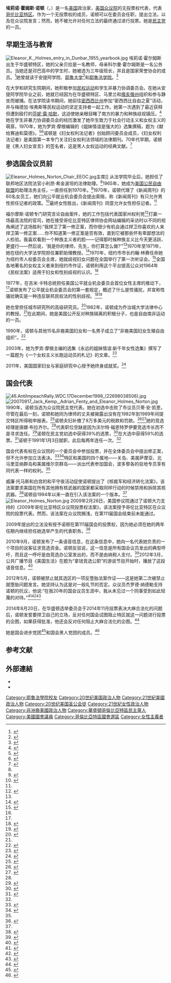 {{noteTA
| G1 = 美國總統
}}
{{Infobox officeholder
|name=埃莉诺·福尔摩斯·诺顿
|native_name= Eleanor Holmes Norton
|image= Eleanor Holmes Norton official photo.jpg
|office= 美国众议院<br>[[哥伦比亚特区单一国会选区|哥伦比亚特区单一国会选区]]代表
|term_start= 1991年1月3日
|term_end= 
|predecessor= [[沃尔特·福恩特罗伊|沃尔特·福恩特罗伊]]
|successor= 
|office1= [[公平就业机会委员会|公平就业机会委员会]]主席
|president1= [[吉米·卡特|吉米·卡特]]<br>[[罗纳德·里根|罗纳德·里根]]
|term_start1= 1977年5月27日
|term_end1= 1981年2月21日
|predecessor1= [[洛厄尔·W·佩里|洛厄尔·W·佩里]]
|successor1= [[克拉伦斯·托马斯|克拉伦斯·托马斯]]
|birth_date= {{birth date and age|1937|6|13}}
|birth_place= {{flag|USA}}[[华盛顿哥伦比亚特区|华盛顿哥伦比亚特区]]
|death_date= 
|death_place= 
|party= {{DP}}
|spouse= {{marriage|爱德华·诺顿|1965|1993|end=div}}
|children= 2
|education= [[安提阿學院|安提阿學院]] （[[文学士|文学士]]）<br>[[耶鲁大学|耶鲁大学]] （[[文学硕士|文学硕士]]，[[法学士|法学士]]）
|website= [https://norton.house.gov/ House website]
}}
'''埃莉诺·霍姆斯·诺顿'''（{{lang-en|Eleanor Holmes Norton}}，{{bd|1937年|6月13日||}}）是一名[[美国|美国]]政治家，[[美国众议院|美国众议院]]的无投票权代表，代表[[哥伦比亚特区|哥伦比亚特区]]。作为一个无投票权的成员，诺顿可以在委员会任职，提出立法，以及在众议院发言；然而，她不被允许对任何立法的最终通过进行投票。她是[[民主党_(美国)|民主党]]的一员。

== 早期生活与教育 ==
[[File:Eleanor_K._Holmes_entry_in_Dunbar_1955_yearbook.jpg|thumb]]
埃莉诺·霍尔姆斯出生于华盛顿特区，她的父亲贝拉是一名教师，母亲科尔曼·霍尔姆斯是一名公务员。当她还是邓巴高中的学生时，她被选为三年级班长，并且是国家荣誉协会的成员。<ref name='Dunbar-1955-Holmes'>{{cite web |url=https://www.ancestry.com/interactive/1265/sid_38347_1955_0042?pid=392129815&backurl=https://search.ancestry.com/cgi-bin/sse.dll?_phsrc%3DrXr11270%26_phstart%3DsuccessSource%26usePUBJs%3Dtrue%26indiv%3D1%26dbid%3D1265%26gsfn%3DEleanor%26gsln%3DHolmes%26gsfn_x%3DNP_NN%26gsln_x%3D1%26msrpn__ftp%3Dwashington,%2520district%2520of%2520columbia,%2520usa%26msrpn__ftp_x%3D1%26msrpn%3D6076%26msrpn_x%3D1%26new%3D1%26rank%3D1%26uidh%3Dht4%26redir%3Dfalse%26gss%3Dangs-d%26pcat%3D37%26fh%3D1%26h%3D392129815%26recoff%3D%26ml_rpos%3D2%26queryId%3D79814a5a82c2397ea75729876e549596&treeid=&personid=&hintid=&queryId=79814a5a82c2397ea75729876e549596&usePUB=true&_phsrc=rXr11270&_phstart=successSource&usePUBJs=true|title=Liber Anni 1955 (Dunbar High School, Washington, D.C.)|author=<!--Not stated--> |date=1955 |website=Ancestry.com |publisher=Generations Network|access-date=2020-05-09 }}</ref>她曾就读于安提阿学院、[[耶鲁大学|耶鲁大学]]<ref name=BarReport>{{cite web |url=http://www.dcbar.org/for_lawyers/resources/legends_in_the_law/norton.cfm |title=Legends in the Law. A Conversation with Eleanor Holmes Norton |last=Staff |date=June–July 1997 |work=The District of Columbia Bar |access-date=2012-03-16 |archive-date=2013-04-01 |archive-url=https://web.archive.org/web/20130401134706/http://www.dcbar.org/for_lawyers/resources/legends_in_the_law/norton.cfm |dead-url=no }}</ref>和[[耶鲁法学院|耶鲁法学院]]。<ref>{{cite web |url=http://www.norton.house.gov/index.php?option=com_content&task=view&id=189&Itemid=127 |title=Congresswoman Eleanor Holmes Norton |website=Congresswoman Eleanor Holmes Norton |access-date=2018-09-27 |archive-date=2018-09-28 |archive-url=https://web.archive.org/web/20180928083158/https://norton.house.gov/index.php?option=com_content&task=view&id=189&Itemid=127 |dead-url=yes }}</ref>

在大学和研究生院期间，她积极参加[[民权运动|民权运动]]和学生非暴力协调委员会。在她从安提阿学院毕业之前，她就已经因为在华盛顿特区、马里兰和[[俄亥俄州|俄亥俄州]]组织和参与静坐而被捕。在法学院读书期间，她前往[[密西西比州|密西西比州]]参加“密西西比自由之夏”活动，并与梅德加·埃弗斯等民权运动的坚定支持者一起工作。她第一次遇到了最近获释但遭到殴打的[[芬妮·露·哈默|芬妮·露·哈默]]，这迫使她亲眼目睹了南方的暴力和种族歧视镇压。<ref name="Voices of the Civil Rights Movement">{{Cite web |url=http://www.voicesofcivilrights.org/civil3.html |title=Voices of the Civil Rights Movement |accessdate=2021-01-19 |archive-date=2009-02-02 |archive-url=https://web.archive.org/web/20090202051326/http://voicesofcivilrights.org/civil3.html |dead-url=no }}</ref>她在学生非暴力协调委员会的经历激发了她毕生致力于社会行动主义和女权主义的萌芽。1970年，她为罗宾·摩根编辑的《姐妹情谊是强大的》选集撰稿，题为《献给赛迪和莫德》。<ref>{{cite book |title=Sisterhood is powerful: an anthology of writings from the women's liberation movement (Book, 1970) |publisher=[WorldCat.org] |oclc = 96157}}</ref><ref name="BaxandallGordon2001">{{cite book |author1=Rosalyn Baxandall |author2=Linda Gordon |title=Dear Sisters: Dispatches From The Women's Liberation Movement |url=https://books.google.com/books?id=2uMwEGfAMSQC&pg=PA213 |date=2001-05-17 |publisher=Basic Books |isbn=978-0-7867-3133-6 |pages=213, 214– |access-date=2021-01-19 |archive-date=2016-05-28 |archive-url=https://web.archive.org/web/20160528222120/https://books.google.com/books?id=2uMwEGfAMSQC&pg=PA213 |dead-url=no }}</ref>诺顿是《妇女权利法记者》创始顾问委员会成员，《妇女权利法记者》是美国第一本专门关注妇女权利法领域的法律期刊。70年代早期，诺顿是《黑人妇女宣言》的签名者，这是黑人女权运动的经典文献。<ref>{{cite web |url=http://scriptorium.lib.duke.edu/wlm/blkmanif/ |title=Black Women's Manifesto |access-date=2018-09-27 |archive-date=2011-09-26 |archive-url=https://web.archive.org/web/20110926011806/http://scriptorium.lib.duke.edu/wlm/blkmanif/ |dead-url=no }}</ref>

== 参选国会议员前 ==
[[File:Eleanor_Holmes_Norton_Chair_EEOC.jpg|thumb]]主席]]
从法学院毕业后，她担任了联邦地区法院法官小利昂·希金波坦的法律助理。<ref name=BarReport/>1965年，她成为[[美国公民自由联盟|美国公民自由联盟]]的助理法务主任，一直担任到1970年。<ref name=Hightower-Langston2002>{{cite book |author=Donna Hightower-Langston |title=A to Z of American Women Leaders and Activists |url=https://books.google.com/books?id=ZuzP2yWtmj4C&pg=PA165 |access-date=2012-03-16 |year=2002 |publisher=Infobase Publishing |isbn=978-1-4381-0792-9 |pages=165–166 |archive-date=2016-05-06 |archive-url=https://web.archive.org/web/20160506193046/https://books.google.com/books?id=ZuzP2yWtmj4C&pg=PA165 |dead-url=no }}</ref>1970年，诺顿代理了《新闻周刊》的60名女员工，她们向公平就业机会委员会提出索赔，称《新闻周刊》有只允许男性担任记者的政策。<ref name=Newsweek>{{cite news |title=Newsweek Agrees to End Sex Discrimination Policy |agency=Associated Press |date=1970-08-28 |url=https://news.google.com/newspapers?id=8JpQAAAAIBAJ&pg=5051,6088623&dq=eleanor-holmes-norton&hl=en |accessdate=2021-01-20 |archive-date=2016-05-06 |archive-url=https://web.archive.org/web/20160506115133/https://news.google.com/newspapers?id=8JpQAAAAIBAJ&sjid=NuEDAAAAIBAJ&pg=5051,6088623&dq=eleanor-holmes-norton&hl=en |dead-url=no }}</ref>最终女性胜出，《新闻周刊》同意允许女性担任记者。<ref name=Newsweek/>

福尔摩斯·诺顿专门研究言论自由案件，她的工作包括代表国家州权利党<ref>{{cite news |title=Court Revokes Ban On Extremists' Rally |agency=Associated Press |date=1968-11-20 |url= https://news.google.com/newspapers?id=jKcyAAAAIBAJ&pg=3095,7286578&dq=eleanor-holmes-norton&hl=en}}</ref>打赢一场最高法院的官司，她在接受哥伦比亚特区律师协会网站编辑的采访时以不同的视角阐述了这场胜利:“我捍卫了第一修正案，而你很少有机会通过捍卫你喜欢的人来捍卫第一修正案……你不知道第一修正案是否有效，直到它被那些怀有卑鄙想法的人检验。我喜欢看到一个种族主义者的脸——记得那时候种族主义比今天更活跃、更盛行——然后说，‘我是你的律师，先生，你打算怎么做?’”<ref name=BarReport/>1970年至1971年，她在纽约大学法学院担任兼职助理教授。<ref name="SalokarVolcansek1996">{{cite book |author1=Rebecca Mae Salokar |author2=Mary L. Volcansek |title=Women in Law: A Bio-Bibliographical Sourcebook |url=https://books.google.com/books?id=gr0iKT-8RewC&pg=PA205 |access-date=2012-03-16 |year=1996 |publisher=Greenwood Publishing Group |isbn=978-0-313-29410-5 |page=205 |archive-date=2016-05-02 |archive-url=https://web.archive.org/web/20160502052350/https://books.google.com/books?id=gr0iKT-8RewC&pg=PA205 |dead-url=no }}</ref>1970年，纽约市市长约翰·林赛任命她为纽约市人权委员会主席，她就歧视妇女问题在全国举行了第一次听证会。<ref name="SalokarVolcansek1996_2">{{cite book|author1=Rebecca Mae Salokar|author2=Mary L. Volcansek|title=Women in Law: A Bio-Bibliographical Sourcebook|url=https://books.google.com/books?id=gr0iKT-8RewC&pg=PA205|access-date=2012-03-16|year=1996|publisher=Greenwood Publishing Group|isbn=978-0-313-29410-5|pages=203–204|archive-date=2016-05-02|archive-url=https://web.archive.org/web/20160502052350/https://books.google.com/books?id=gr0iKT-8RewC&pg=PA205|dead-url=no}}</ref>全国各地著名的女权主义者来到纽约市作证，诺顿利用这个平台提高公众对1964年《民权法案》适用于妇女和性别歧视的认识。<ref name="Voices of the Civil Rights Movement"/>

1977年，在吉米·卡特总统担任美国公平就业机会委员会首位女性主席的推动下，<ref name=Hightower-Langston2002/>诺顿发布了公平就业机会委员会的第一套规定，概述了什么是性骚扰，并宣称性骚扰确实是一种违反联邦民权法的性别歧视。<ref>{{cite web |url=http://law.jrank.org/pages/12498/Sexual-Harassment.html |title=Sexual Harassment - Further Readings |website=law.jrank.org |access-date=2018-09-27 |archive-date=2018-09-28 |archive-url=https://web.archive.org/web/20180928044516/http://law.jrank.org/pages/12498/Sexual-Harassment.html |dead-url=no }}</ref><ref>{{cite news |title=New Rules Ban Sexual Harassment at Work |first=Robert |last=Pear |agency=New York Times News Service |date=1980-04-12 |url=https://news.google.com/newspapers?id=TackAAAAIBAJ&pg=6895,2496599&dq=eleanor-holmes-norton&hl=en}}</ref>

她也曾担任城市研究所的高级研究员。<ref name=UrbanInstitute>{{cite web |url=http://www.urban.org/about/report/upload/98report.pdf |title=Urban Institute Annual Report 1988 |last=Staff |year=1988 |work=[[Urban_Institute|Urban Institute]] |access-date=2012-03-16 |archive-date=2013-06-14 |archive-url=https://web.archive.org/web/20130614032612/http://urban.org/about/report/upload/98report.pdf |dead-url=no }}</ref>1982年，诺顿成为乔治城大学法律中心的教授。<ref name=Hightower-Langston2002/>在此期间，她是美国公开反对种族隔离的积极分子，也是自由南非运动的一员。

1990年，诺顿与其他15名非裔美国妇女和一名男子成立了“非裔美国妇女生殖自由组织”。<ref name="Cullen-DuPont2000">{{cite book|author=Kathryn Cullen-DuPont|title=Encyclopedia of women's history in America|url=https://books.google.com/books?id=oIro7MtiFuYC|access-date=2012-02-04|date=2000-08-01|publisher=Infobase Publishing|isbn=978-0-8160-4100-8|page=6|archive-date=2020-10-22|archive-url=https://web.archive.org/web/20201022224949/https://books.google.com/books?id=oIro7MtiFuYC|dead-url=no}}</ref>

2003年，她为罗宾·摩根主编的选集《永远的姐妹情谊:新千年女性选集》撰写了一篇题为《一个女权主义长跑运动员的札记》的文章。<ref name="illinois1">{{cite web |url=http://vufind.carli.illinois.edu/vf-dpu/Record/dpu_536804/TOC |title=Library Resource Finder: Table of Contents for: Sisterhood is forever : the women's anth |publisher=Vufind.carli.illinois.edu |access-date=2015-10-15 |archive-date=2019-04-28 |archive-url=https://web.archive.org/web/20190428133312/https://vufind.carli.illinois.edu/vf-dpu/Record/dpu_536804/TOC |dead-url=no }}</ref>

2011年，美国国家妇女与家庭研究中心授予她终身成就奖。<ref name=NRC>{{cite web |url=http://www.center4research.org/news-events/foremothers-awards/ |archive-url=https://web.archive.org/web/20110927085643/http://www.center4research.org/news-events/foremothers-awards/ |archive-date=2011-09-27 |title=2011 Foremothers & Health Policy Hero Awards. Foremothers Lifetime Achievement Awards |last=Staff |year=2011 |work=[[National_Research_Center_for_Women_and_Families|National Research Center for Women and Families]] |access-date=2012-03-16 |dead-url=no }}</ref>

== 国会代表 ==
[[File:46.AntiImpeachRally.WDC.17December1998_(22698038506).jpg|thumb]]
[[File:20070917_Jack_Kemp,_Adrian_Fenty_and_Eleanor_Holmes_Norton.jpg|thumb]]
1990年，诺顿当选为众议院民主党代表。她在初选中击败了市议员贝蒂·安·凯恩，尽管在最后一刻，诺顿和她同为律师的丈夫被揭露出没有在1982年到1989年间提交特区所得税申报表。<ref>{{cite news |title=Hopeful Won't Quit Despite Tax Woes |date=1990-09-10 |url=https://news.google.com/newspapers?id=UnQcAAAAIBAJ&pg=5534,5815126&dq=eleanor-holmes-norton&hl=en |accessdate=2021-01-20 |archive-date=2021-01-28 |archive-url=https://web.archive.org/web/20210128144316/https://news.google.com/newspapers?id=UnQcAAAAIBAJ&pg=5534,5815126&dq=eleanor-holmes-norton&hl=en |dead-url=no }}</ref>诺顿夫妇补缴了8万多美元的税款和罚款。<ref name=wapo-1990-09-12>{{cite news|title=D.C. Delegate; Norton Overcomes Last-Minute Crisis to Win|first=Michael|last=Abramowitz|work=The Washington Post|page=A21|date=1990-09-12|url=https://pqasb.pqarchiver.com/washingtonpost/access/72613775.html?FMT=ABS|access-date=2008-07-28|archive-date=2012-10-15|archive-url=https://web.archive.org/web/20121015075400/http://pqasb.pqarchiver.com/washingtonpost/access/72613775.html?FMT=ABS|dead-url=no}}</ref><ref name=wapo-1990-09-25>{{cite news|title=Second D.C. Candidate Didn't Pay Taxes; Shadow Seat Hopeful Says Failure to File Is a Protest for Statehood|first=R.H.|last=Melton|author2=Abramowitz, Michael|work=The Washington Post|page=A01|date=1990-09-25|url=https://pqasb.pqarchiver.com/washingtonpost/access/72616347.html?FMT=ABS|access-date=2008-07-28|archive-date=2012-10-19|archive-url=https://web.archive.org/web/20121019154237/http://pqasb.pqarchiver.com/washingtonpost/access/72616347.html?FMT=ABS|dead-url=no}}</ref>她的竞选经理是唐娜·布拉齐尔。<ref name=wapo-1990-09-25/>代表职位空缺是因为沃尔特·福恩特罗伊要竞选市长而不是寻求连任。<ref name=dcboee-history-del>{{cite web|title=Historical Elected Officials: Delegate to the US House of Representatives|author=District of Columbia Board of Elections and Ethics|access-date=2008-07-20|url=http://www.dcboee.org/information/eo_index/history/delegate.shtm|archive-url=https://web.archive.org/web/20080716231315/http://www.dcboee.org/information/eo_index/history/delegate.shtm|archive-date=2008-07-16|dead-url=no}}</ref>诺顿在民主党初选中获得39%的选票，<ref>{{cite news |title=Woman Nominated for Capital Mayor |first=B. Drummond |last=Ayres Jr |work=The New York Times |date=1990-09-12 |url=https://www.nytimes.com/1990/09/12/us/woman-nominated-for-capital-mayor.html |accessdate=2021-01-20 |archive-date=2018-09-28 |archive-url=https://web.archive.org/web/20180928045829/https://www.nytimes.com/1990/09/12/us/woman-nominated-for-capital-mayor.html |dead-url=no }}</ref>在大选中获得59%的选票。<ref>{{cite news |title=Barry Loses Bid for City Council |first=Richard |last=Keil |agency=Associated Press |date=1990-11-05 |url=https://news.google.com/newspapers?id=H4oyAAAAIBAJ&pg=6797,702753&dq=eleanor-holmes-norton&hl=en |accessdate=2021-01-20 |archive-date=2021-01-28 |archive-url=https://web.archive.org/web/20210128053134/https://news.google.com/newspapers?id=H4oyAAAAIBAJ&pg=6797,702753&dq=eleanor-holmes-norton&hl=en |dead-url=no }}</ref>诺顿于1991年1月3日就职，此后每两年连任一次。<ref name=dcboee-history-del/>

国会代表有权在众议院的一个委员会中参加投票，并在全体委员会中提出修正案，但不允许参加立法表决。<ref name=MemberFAQ>{{cite web |url=http://clerk.house.gov/member_info/memberfaq.aspx |title=Office of the Clerk of the U.S. House of Representatives - Member FAQs |first=Office of the Clerk, U.S. House of |last=Representatives |website=clerk.house.gov |access-date=2018-09-27 |archive-date=2017-07-30 |archive-url=https://web.archive.org/web/20170730222530/http://clerk.house.gov/member_info/memberfaq.aspx |dead-url=no }}</ref><ref>{{cite web |url=http://www.dcvote.org/media/media.cfm?mediaID=2045&year=2007 |title=All News Clips |access-date=2018-09-27 |archive-date=2012-02-19 |archive-url=https://web.archive.org/web/20120219210013/http://www.dcvote.org/media/media.cfm?mediaID=2045&year=2007 |dead-url=no }}</ref>特区和美国的四个属地——关岛、美属萨摩亚、北马里亚纳群岛和美属维尔京群岛——派出代表参加国会，波多黎各的驻地专员享有同代表一样的权利。<ref name=MemberFAQ/>

威廉·托马斯和白宫的和平守夜活动促使诺顿提出了《核裁军和经济转化法案》，该法案要求美国在所有其他拥有核武器的国家都采取同样行动的时候禁用和拆除其核武器。<ref name=eleanor>{{cite web|url=http://norton.house.gov/index.php?option=com_content&view=article&id=1091:norton-files-nuclear-disarmament-bill-to-implement-dc-ballot-initiative-31909&catid=2|title=Norton Files Nuclear Disarmament Bill to Implement D.C. Ballot Initiative|date=2009-03-19|accessdate=2021-01-20|archive-date=2019-08-17|archive-url=https://web.archive.org/web/20190817181949/https://norton.house.gov/index.php?option=com_content&view=article&id=1091:norton-files-nuclear-disarmament-bill-to-implement-dc-ballot-initiative-31909&catid=2|dead-url=no}}</ref>诺顿自1994年以来一直在引入该法案的一个版本。<ref name=eleanor />
[[File:Eleanor_Holmes_Norton.jpg|upright]]
2009年2月26日，美国参议院通过了诺顿大力支持的《2009年哥伦比亚特区众议院投票权法案》，该法案授予哥伦比亚特区在众议院的投票代表。然而，该法案在众议院搁浅，在第111届国会结束前未能通过。

2009年提出的立法没有授予诺顿在第111届国会的投票权，因为她必须在她的两年任期内继续担任她选举产生的代表职务。<ref>{{cite web |work=OpenCongress |title=Text of S.160 as Introduced in Senate District of Columbia House Voting Rights Act of 2009 |url=http://www.opencongress.org/bill/111-s160/text |archive-url=https://web.archive.org/web/20090226163130/http://www.opencongress.org/bill/111-s160/text |archive-date=2009-02-26 |accessdate=2021-01-20 |dead-url=no }}</ref>

2010年9月，诺顿发布了一条语音信息，在这条信息中，她向一名代表她负责的一个项目的说客征求竞选资金。诺顿反驳说，这一信息是所有国会议员发出的典型呼吁，而且这一呼吁是由竞选办公室发出的，而不是由纳税人支付。<ref>{{cite web |last=Siegel |first=Hannah |title=Dialing For Dollars: Democratic Rep. Asks Lobbyist For Campaign Cash In Voicemail |url=https://abcnews.go.com/Blotter/Politics/dialing-dollars-democratic-rep-asks-lobbyist-campaign-cash/story?id=11655808#.T4tir7NYvwI |publisher=ABC News |access-date=2012-04-16 |archive-date=2020-11-02 |archive-url=https://web.archive.org/web/20201102152750/https://abcnews.go.com/Blotter/Politics/dialing-dollars-democratic-rep-asks-lobbyist-campaign-cash/story?id=11655808#.T4tir7NYvwI |dead-url=no }}</ref>2012年3月，公共广播节目《美国生活》在题为“拿钱竞选公职”的游说节目开始时，播放了这段语音信息。<ref>{{cite web |title=Take the Money and Run for Office |url=http://www.thisamericanlife.org/radio-archives/episode/461/take-the-money-and-run-for-office |work=This American Life |publisher=PRI |access-date=2012-04-16 |archive-date=2017-11-22 |archive-url=https://web.archive.org/web/20171122232724/https://www.thisamericanlife.org/radio-archives/episode/461/take-the-money-and-run-for-office |dead-url=no }}</ref>

2012年5月，诺顿被禁止就其选区的一项反堕胎法案作证——这是她第二次被禁止就堕胎问题发言。她坚持认为这是对一般礼节的否定。众议员杰罗德·纳德勒支持诺顿的抗议，他说:“在我20年的国会议员生涯中，我从未见过一个同事受到如此轻蔑的对待。”<ref name="Testimony anti-abortion">{{cite news |last=ROBILLARD |first=KEVIN |title=Norton refused testimony in anti-abortion hearing |url=http://www.politico.com/blogs/on-congress/2012/05/norton-refused-testimony-in-antiabortion-hearing-123715.html |access-date=2012-06-19 |newspaper=Politico |date=2012-05-17 |archive-date=2012-07-24 |archive-url=https://web.archive.org/web/20120724235647/http://www.politico.com/blogs/on-congress/2012/05/norton-refused-testimony-in-antiabortion-hearing-123715.html |dead-url=no }}</ref><ref name="Denied at hearing">{{cite news |title=Norton Testimony Denied at D.C. Abortion Hearing |url=http://www.nbcwashington.com/blogs/first-read-dmv/Norton-Testimony-Denied-at-DC-Abortion-Hearing-151895255.html |newspaper=NBC4 Washington |date=2012-05-17 |accessdate=2021-01-20 |archive-date=2018-09-28 |archive-url=https://web.archive.org/web/20180928083028/https://www.nbcwashington.com/blogs/first-read-dmv/Norton-Testimony-Denied-at-DC-Abortion-Hearing-151895255.html |dead-url=no }}</ref><ref name="They did it again">{{cite news |title=They did it again: GOP refuses to hear Congresswoman's testimony on DC abortion bill |url=http://leanforward.msnbc.msn.com/_news/2012/05/18/11760590-they-did-it-again-gop-refuses-to-hear-congresswomans-testimony-on-dc-abortion-bill?lite |access-date=2012-06-19 |newspaper=MSNBC |date=2012-05-18 |archive-url=https://web.archive.org/web/20120521130913/http://leanforward.msnbc.msn.com/_news/2012/05/18/11760590-they-did-it-again-gop-refuses-to-hear-congresswomans-testimony-on-dc-abortion-bill?lite |archive-date=2012-05-21 |dead-url=yes }}</ref>

2014年8月20日，在华盛顿选举委员会于2014年11月投票表决大麻合法化的问题后，诺顿发誓要捍卫自己的立场，反对任何国会试图阻止特区就这一问题进行投票的企图，如果获得批准，他还会反对任何阻止大麻合法化的企图。<ref>{{cite web |last1=Hess |first1=Hannah |title=Norton Vows to Defend D.C.'s Pot Legalization Initiative From Congress |url=http://blogs.rollcall.com/hill-blotter/norton-vows-to-defend-d-c-s-pot-legalization-initiative-from-congress/?dcz=emailalert |website=rollcall.com |publisher=Roll Call |access-date=2014-08-07 |archive-date=2014-08-10 |archive-url=https://web.archive.org/web/20140810103707/http://blogs.rollcall.com/hill-blotter/norton-vows-to-defend-d-c-s-pot-legalization-initiative-from-congress/?dcz=emailalert |dead-url=no }}</ref>

她是国会进步党团<ref>{{cite web|title=Caucus Members|url=https://cpc-grijalva.house.gov/index.cfm?sectionid=71&sectiontree=2,71|publisher=Congressional Progressive Caucus|access-date=2018-01-30|archive-date=2019-04-27|archive-url=https://web.archive.org/web/20190427164818/https://cpc-grijalva.house.gov/index.cfm?sectionid=71&sectiontree=2,71|dead-url=no}}</ref>和国会黑人党团的成员。<ref>{{cite web |title=Membership |url=https://cbc.house.gov/membership/ |publisher=Congressional Black Caucus |access-date=2018-03-07 |archive-date=2020-05-08 |archive-url=https://web.archive.org/web/20200508184742/https://cbc.house.gov/membership/ |dead-url=no }}</ref>

== 参考文献 ==
{{reflist}}

==外部連結==
* {{Twitter}}
* {{Facebook}}

{{Authority control}}

{{DEFAULTSORT:Norton, Eleanor Holmes}}
[[Category:耶魯法學院校友|Category:耶魯法學院校友]]
[[Category:20世纪美国政治人物|Category:20世纪美国政治人物]] 
[[Category:21世紀美國政治人物|Category:21世紀美國政治人物]] 
[[Category:20世纪美国圣公会徒|Category:20世纪美国圣公会徒]]
[[Category:21世紀女性政治人物|Category:21世紀女性政治人物]] 
[[Category:非洲裔美國政治人物|Category:非洲裔美國政治人物]]
[[Category:華盛頓哥倫比亞特區民主黨人|Category:華盛頓哥倫比亞特區民主黨人]]
[[Category:美國國會議員|Category:美國國會議員]] 
[[Category:哥倫比亞特區國會選區|Category:哥倫比亞特區國會選區]]
[[Category:女性主義者|Category:女性主義者]]